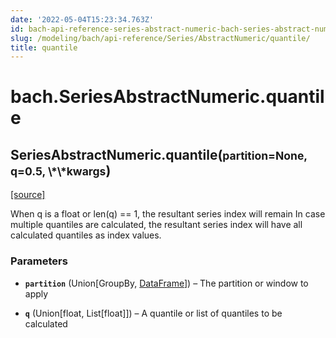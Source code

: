 ```yaml
---
date: '2022-05-04T15:23:34.763Z'
id: bach-api-reference-series-abstract-numeric-bach-series-abstract-numeric-quantile
slug: /modeling/bach/api-reference/Series/AbstractNumeric/quantile/
title: quantile
---
```


# bach.SeriesAbstractNumeric.quantile

<div className="method">

<h2 className="signature-method"><span className="additional-name">SeriesAbstractNumeric.</span><span className="name">quantile(</span><small className="parameter-list"><span className="parameter" id="partition">partition=None</span>, <span className="parameter" id="q">q=0.5</span>, <span className="parameter" id="**">\*\*kwargs</span></small>)</h2>


&#8203;<span className="view-source">[[source]](https://github.com/objectiv/objectiv-analytics/blob/main/bach/bach/series/series_numeric.py)</span>

<div className="content">

When q is a float or len(q) == 1, the resultant series index will remain
In case multiple quantiles are calculated, the resultant series index will have all calculated
quantiles as index values.


### Parameters

* **`partition`** (Union[GroupBy, [DataFrame](/docs/modeling/bach/api-reference/DataFrame)]) – The partition or window to apply


* **`q`** (Union[float, List[float]]) – A quantile or list of quantiles to be calculated





</div>


</div>

